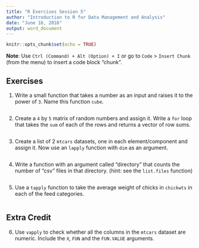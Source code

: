 ```yaml
---
title: "R Exercises Session 5"
author: "Introduction to R for Data Management and Analysis"
date: "June 16, 2016"
output: word_document
---
```


```r
knitr::opts_chunk$set(echo = TRUE)
```

**Note**: Use `Ctrl (Command) + Alt (Option) + I` or go to `Code` > `Insert Chunk` (from the menu) to insert a code block "chunk". 

## Exercises

1. Write a small function that takes a number as an input and raises it to the power of `3`. Name this function `cube`.

```r

```

2. Create a `4` by `5` matrix of random numbers and assign it. Write a `for` loop that takes the `sum` of each of the rows and returns a vector of row sums. 

```r

```

3. Create a list of 2 `mtcars` datasets, one in each element/component and assign it. Now use an `lapply` function with `dim` as an argument. 

```r

```

4. Write a function with an argument called "directory" that counts the number of "csv" files in that directory. (hint: see the `list.files` function)  

```r

```


5. Use a `tapply` function to take the average weight of chicks in `chickwts` in each of the feed categories. 

```r

```


## Extra Credit

6. Use `vapply` to check whether all the columns in the `mtcars` dataset are numeric. Include the `X`, `FUN` and the `FUN.VALUE` arguments. 

```r

```

